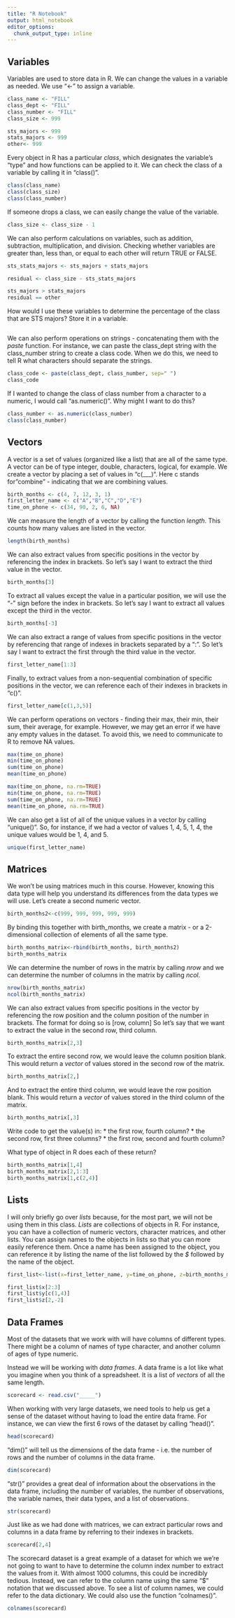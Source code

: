 ```yaml
---
title: "R Notebook"
output: html_notebook
editor_options: 
  chunk_output_type: inline
---
```


## Variables

Variables are used to store data in R. We can change the values in a variable as needed. We use “<-” to assign a variable.

```r
class_name <- "FILL"
class_dept <- "FILL"
class_number <- "FILL"
class_size <- 999

sts_majors <- 999
stats_majors <- 999
other<- 999 

```

Every object in R has a particular *class*, which designates the variable's "type" and how functions can be applied to it. We can check the class of a variable by calling it in "class()".
```r
class(class_name)
class(class_size)
class(class_number)
```

If someone drops a class, we can easily change the value of the variable.
```r
class_size <- class_size - 1
```

We can also perform calculations on variables, such as addition, subtraction, multiplication, and division. Checking whether variables are greater than, less than, or equal to each other will return TRUE or FALSE.
```r

sts_stats_majors <- sts_majors + stats_majors

residual <- class_size - sts_stats_majors

sts_majors > stats_majors
residual == other
```

How would I use these variables to determine the percentage of the class that are STS majors? Store it in a variable.
```r

```

We can also perform operations on strings - concatenating them with the *paste* function. For instance, we can paste the class_dept string with the class_number string to create a class code. When we do this, we need to tell R what characters should separate the strings.

```r
class_code <- paste(class_dept, class_number, sep=" ")
class_code
```


If I wanted to change the class of class number from a character to a numeric, I would call "as.numeric()". Why might I want to do this?
```r
class_number <- as.numeric(class_number)
class(class_number)
```

## Vectors

A vector is a set of values (organized like a list) that are all of the same type. A vector can be of type integer, double, characters, logical, for example. We create a vector by placing a set of values in "c(___)". Here c stands for "combine" - indicating that we are combining values.  
```r
birth_months <- c(4, 7, 12, 3, 1)
first_letter_name <- c("A","B","C","D","E")
time_on_phone <- c(34, 90, 2, 6, NA)
```

We can measure the length of a vector by calling the function *length*. This counts how many values are listed in the vector. 
```r
length(birth_months)
```

We can also extract values from specific positions in the vector by referencing the index in brackets. So let's say I want to extract the third value in the vector. 
```r
birth_months[3]
```

To extract all values except the value in a particular position, we will use the "-" sign before the index in brackets. So let's say I want to extract all values except the third in the vector.
```r
birth_months[-3]
```

We can also extract a range of values from specific positions in the vector by referencing that range of indexes in brackets separated by a ":". So let's say I want to extract the first through the third value in the vector.
```r
first_letter_name[1:3]
```

Finally, to extract values from a non-sequential combination of specific positions in the vector, we can reference each of their indexes in brackets in "c()".  
```r
first_letter_name[c(1,3,5)]
```

We can perform operations on vectors - finding their max, their min, their sum, their average, for example. However, we may get an error if we have any empty values in the dataset. To avoid this, we need to communicate to R to remove NA values. 
```r
max(time_on_phone)
min(time_on_phone)
sum(time_on_phone)
mean(time_on_phone)

max(time_on_phone, na.rm=TRUE)
min(time_on_phone, na.rm=TRUE)
sum(time_on_phone, na.rm=TRUE)
mean(time_on_phone, na.rm=TRUE)
```

We can also get a list of all of the unique values in a vector by calling "unique()". So, for instance, if we had a vector of values 1, 4, 5, 1, 4, the unique values would be 1, 4, and 5. 
```r
unique(first_letter_name)
```


## Matrices

We won't be using matrices much in this course. However, knowing this data type will help you understand its differences from the data types we will use. Let's create a second numeric vector. 
```r
birth_months2<-c(999, 999, 999, 999, 999)
```

By binding this together with birth_months, we create a matrix - or a 2-dimensional collection of elements of all the same type.
```r
birth_months_matrix<-rbind(birth_months, birth_months2)
birth_months_matrix
```

We can determine the number of rows in the matrix by calling *nrow* and we can determine the number of columns in the matrix by calling *ncol*.
```r
nrow(birth_months_matrix)
ncol(birth_months_matrix)
```

We can also extract values from specific positions in the vector by referencing the row position and the column position of the number in brackets. The format for doing so is [row, column] So let's say that we want to extract the value in the second row, third column.
```r
birth_months_matrix[2,3]
```
To extract the entire second row, we would leave the column position blank. This would return a *vector* of values stored in the second row of the matrix.
```r
birth_months_matrix[2,]
```
And to extract the entire third column, we would leave the row position blank. This would return a *vector* of values stored in the third column of the matrix. 
```r
birth_months_matrix[,3]
```
Write code to get the value(s) in:
* the first row, fourth column?
* the second row, first three columns?
* the first row, second and fourth column?

What type of object in R does each of these return?
```r
birth_months_matrix[1,4]
birth_months_matrix[2,1:3]
birth_months_matrix[1,c(2,4)]
```

## Lists

I will only briefly go over *lists* because, for the most part, we will not be using them in this class. *Lists* are collections of objects in R. For instance, you can have a collection of numeric vectors, character matrices, and other lists. You can assign names to the objects in lists so that you can more easily reference them. Once a name has been assigned to the object, you can reference it by listing the name of the list followed by the *$* followed by the name of the object. 

```r
first_list<-list(x=first_letter_name, y=time_on_phone, z=birth_months_matrix)

first_list$x[2:3]
first_list$y[c(1,4)]
first_list$z[2,-2]
```

## Data Frames

Most of the datasets that we work with will have columns of different types. There might be a column of names of type character, and another column of ages of type numeric.

Instead we will be working with *data frames*. A data frame is a lot like what you imagine when you think of a spreadsheet. It is a list of *vectors* of all the same length. 

```r
scorecard <- read.csv("_____")
```

When working with very large datasets, we need tools to help us get a sense of the dataset without having to load the entire data frame. For instance, we can view the first 6 rows of the dataset by calling "head()".
```r
head(scorecard)
```

"dim()" will tell us the dimensions of the data frame - i.e. the number of rows and the number of columns in the data frame. 
```r
dim(scorecard)
```

"str()" provides a great deal of information about the observations in the data frame, including the number of variables, the number of observations, the variable names, their data types, and a list of observations.
```r
str(scorecard)
```

Just like as we had done with matrices, we can extract particular rows and columns in a data frame by referring to their indexes in brackets. 
```r
scorecard[2,4]
```

The scorecard dataset is a great example of a dataset for which we we're not going to want to have to determine the column index number to extract the values from it. With almost 1000 columns, this could be incredibly tedious. Instead, we can refer to the column name using the same "$" notation that we discussed above. To see a list of column names, we could refer to the data dictionary. We could also use the function "colnames()".
```r
colnames(scorecard)
```


